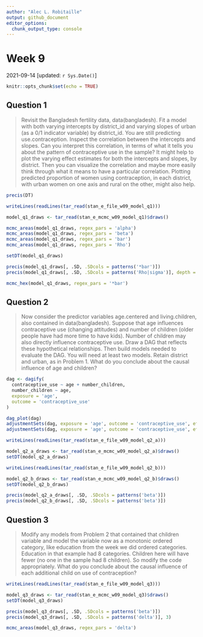 ```yaml
---
author: "Alec L. Robitaille"
output: github_document
editor_options: 
  chunk_output_type: console
---
```


# Week 9
2021-09-14 [updated: `r Sys.Date()`]

```r
knitr::opts_chunk$set(echo = TRUE)
```

## Question 1

> Revisit the Bangladesh fertility data, data(bangladesh). Fit a model with both
varying intercepts by district_id and varying slopes of urban (as a 0/1
indicator variable) by district_id. You are still predicting use.contraception.
Inspect the correlation between the intercepts and slopes. Can you interpret
this correlation, in terms of what it tells you about the pattern of
contraceptive use in the sample? It might help to plot the varying effect
estimates for both the intercepts and slopes, by district. Then you can
visualize the correlation and maybe more easily think through what it means to
have a particular correlation. Plotting predicted proportion of women using
contraception, in each district, with urban women on one axis and rural on the
other, might also help.

```r
precis(DT)
```


```r
writeLines(readLines(tar_read(stan_e_file_w09_model_q1)))
```

<!-- https://mc-stan.org/docs/2_27/stan-users-guide/multivariate-hierarchical-priors-section.html#optimization-through-vectorization -->


```r
model_q1_draws <- tar_read(stan_e_mcmc_w09_model_q1)$draws()

mcmc_areas(model_q1_draws, regex_pars = 'alpha')
mcmc_areas(model_q1_draws, regex_pars = 'beta')
mcmc_areas(model_q1_draws, regex_pars = 'bar')
mcmc_areas(model_q1_draws, regex_pars = 'Rho')

setDT(model_q1_draws)

precis(model_q1_draws[, .SD, .SDcols = patterns('*bar')])
precis(model_q1_draws[, .SD, .SDcols = patterns('Rho|sigma')], depth = 3)

mcmc_hex(model_q1_draws, regex_pars = '*bar')
```



## Question 2

> Now consider the predictor variables age.centered and living.children, also
contained in data(bangladesh). Suppose that age influences contraceptive use
(changing attitudes) and number of children (older people have had more time to
have kids). Number of children may also directly influence contraceptive use.
Draw a DAG that reflects these hypothetical relationships. Then build models
needed to evaluate the DAG. You will need at least two models. Retain district
and urban, as in Problem 1. What do you conclude about the causal influence of
age and children?

```r
dag <- dagify(
  contraceptive_use ~ age + number_children,
  number_children ~ age,
  exposure = 'age',
  outcome = 'contraceptive_use'
)

dag_plot(dag)
adjustmentSets(dag, exposure = 'age', outcome = 'contraceptive_use', effect = 'total')
adjustmentSets(dag, exposure = 'age', outcome = 'contraceptive_use', effect = 'direct')
```



```r
writeLines(readLines(tar_read(stan_e_file_w09_model_q2_a)))
```

```r
model_q2_a_draws <- tar_read(stan_e_mcmc_w09_model_q2_a)$draws()
setDT(model_q2_a_draws)
```

```r
writeLines(readLines(tar_read(stan_e_file_w09_model_q2_b)))
```

```r
model_q2_b_draws <- tar_read(stan_e_mcmc_w09_model_q2_b)$draws()
setDT(model_q2_b_draws)
```

```r
precis(model_q2_a_draws[, .SD, .SDcols = patterns('beta')])
precis(model_q2_b_draws[, .SD, .SDcols = patterns('beta')])
```

## Question 3

> Modify any models from Problem 2 that contained that children variable and
model the variable now as a monotonic ordered category, like education from the
week we did ordered categories. Education in that example had 8 categories.
Children here will have fewer (no one in the sample had 8 children). So modify
the code appropriately. What do you conclude about the causal influence of each
additional child on use of contraception?


```r
writeLines(readLines(tar_read(stan_e_file_w09_model_q3)))
```

```r
model_q3_draws <- tar_read(stan_e_mcmc_w09_model_q3)$draws()
setDT(model_q3_draws)

precis(model_q3_draws[, .SD, .SDcols = patterns('beta')])
precis(model_q3_draws[, .SD, .SDcols = patterns('delta')], 3)

mcmc_areas(model_q3_draws, regex_pars = 'delta')
```

